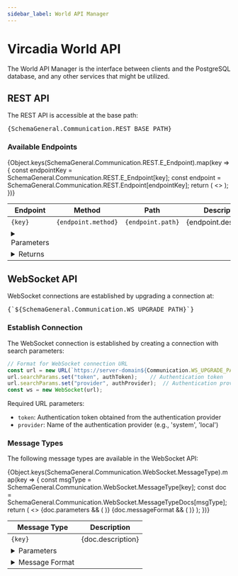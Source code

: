 ```yaml
---
sidebar_label: World API Manager
---
```




# Vircadia World API

The World API Manager is the interface between clients and the PostgreSQL database, and any other services that might be utilized.

## REST API

The REST API is accessible at the base path: 
<pre>{SchemaGeneral.Communication.REST_BASE_PATH}</pre>

### Available Endpoints

<table>
  <thead>
    <tr>
      <th>Endpoint</th>
      <th>Method</th>
      <th>Path</th>
      <th>Description</th>
    </tr>
  </thead>
  <tbody>
    {Object.keys(SchemaGeneral.Communication.REST.E_Endpoint).map(key => {
      const endpointKey = SchemaGeneral.Communication.REST.E_Endpoint[key];
      const endpoint = SchemaGeneral.Communication.REST.Endpoint[endpointKey];
      return (
        <>
          <tr key={key}>
            <td><code>{key}</code></td>
            <td><code>{endpoint.method}</code></td>
            <td><code>{endpoint.path}</code></td>
            <td>{endpoint.description}</td>
          </tr>
          <tr>
            <td colSpan={4}>
              <details>
                <summary>Parameters</summary>
                <table>
                  <thead>
                    <tr>
                      <th>Name</th>
                      <th>Type</th>
                      <th>Required</th>
                      <th>Description</th>
                    </tr>
                  </thead>
                  <tbody>
                    {endpoint.parameters.map(param => (
                      <tr key={param.name}>
                        <td><code>{param.name}</code></td>
                        <td><code>{param.type}</code></td>
                        <td>{param.required ? 'Yes' : 'No'}</td>
                        <td>{param.description}</td>
                      </tr>
                    ))}
                  </tbody>
                </table>
              </details>
            </td>
          </tr>
          <tr>
            <td colSpan={4}>
              <details>
                <summary>Returns</summary>
                <p><strong>Type:</strong> <code>{endpoint.returns.type}</code></p>
                <p><strong>Description:</strong> {endpoint.returns.description}</p>
                {endpoint.returns.fields && (
                  <>
                    <h4>Fields</h4>
                    <table>
                      <thead>
                        <tr>
                          <th>Name</th>
                          <th>Type</th>
                          <th>Description</th>
                        </tr>
                      </thead>
                      <tbody>
                        {endpoint.returns.fields.map(field => (
                          <tr key={field.name}>
                            <td><code>{field.name}</code></td>
                            <td><code>{field.type}</code></td>
                            <td>{field.description}</td>
                          </tr>
                        ))}
                      </tbody>
                    </table>
                  </>
                )}
              </details>
            </td>
          </tr>
        </>
      );
    })}
  </tbody>
</table>

## WebSocket API

WebSocket connections are established by upgrading a connection at:
<pre>{`${SchemaGeneral.Communication.WS_UPGRADE_PATH}`}</pre>

### Establish Connection

The WebSocket connection is established by creating a connection with search parameters:

```typescript title="TypeScript WS upgrade example"
// Format for WebSocket connection URL
const url = new URL(`https://server-domain${Communication.WS_UPGRADE_PATH}`);
url.searchParams.set("token", authToken);    // Authentication token
url.searchParams.set("provider", authProvider);  // Authentication provider name
const ws = new WebSocket(url);
```

Required URL parameters:
- `token`: Authentication token obtained from the authentication provider
- `provider`: Name of the authentication provider (e.g., 'system', 'local')

### Message Types

The following message types are available in the WebSocket API:

<table>
  <thead>
    <tr>
      <th>Message Type</th>
      <th>Description</th>
    </tr>
  </thead>
  <tbody>
    {Object.keys(SchemaGeneral.Communication.WebSocket.MessageType).map(key => {
      const msgType = SchemaGeneral.Communication.WebSocket.MessageType[key];
      const doc = SchemaGeneral.Communication.WebSocket.MessageTypeDocs[msgType];
      return (
        <>
          <tr key={key}>
            <td><code>{key}</code></td>
            <td>{doc.description}</td>
          </tr>
          {doc.parameters && (
            <tr>
              <td colSpan={2}>
                <details>
                  <summary>Parameters</summary>
                  <table>
                    <thead>
                      <tr>
                        <th>Name</th>
                        <th>Type</th>
                        <th>Required</th>
                        <th>Description</th>
                      </tr>
                    </thead>
                    <tbody>
                      {doc.parameters.map(param => (
                        <tr key={param.name}>
                          <td><code>{param.name}</code></td>
                          <td><code>{param.type}</code></td>
                          <td>{param.required ? 'Yes' : 'No'}</td>
                          <td>{param.description}</td>
                        </tr>
                      ))}
                    </tbody>
                  </table>
                </details>
              </td>
            </tr>
          )}
          {doc.messageFormat && (
            <tr>
              <td colSpan={2}>
                <details>
                  <summary>Message Format</summary>
                  <p><strong>Type:</strong> <code>{doc.messageFormat.type}</code></p>
                  <p><strong>Description:</strong> {doc.messageFormat.description}</p>
                  {doc.messageFormat.fields && (
                    <>
                      <h4>Fields</h4>
                      <table>
                        <thead>
                          <tr>
                            <th>Name</th>
                            <th>Type</th>
                            <th>Description</th>
                          </tr>
                        </thead>
                        <tbody>
                          {doc.messageFormat.fields.map(field => (
                            <tr key={field.name}>
                              <td><code>{field.name}</code></td>
                              <td><code>{field.type}</code></td>
                              <td>{field.description}</td>
                            </tr>
                          ))}
                        </tbody>
                      </table>
                    </>
                  )}
                </details>
              </td>
            </tr>
          )}
        </>
      );
    })}
  </tbody>
</table>
